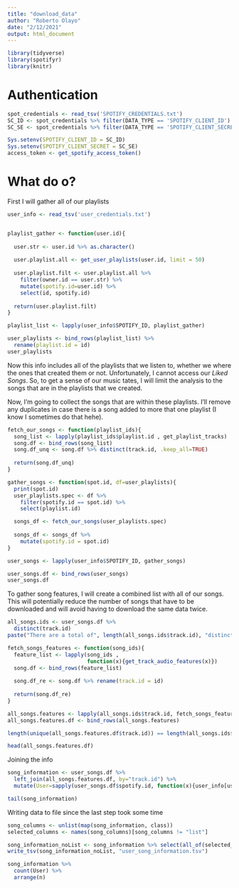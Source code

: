 ```yaml
---
title: "download_data"
author: "Roberto Olayo"
date: "2/12/2021"
output: html_document
---
```


```r
library(tidyverse)
library(spotifyr)
library(knitr)
```


# Authentication
```r
spot_credentials <- read_tsv('SPOTIFY_CREDENTIALS.txt')
SC_ID <- spot_credentials %>% filter(DATA_TYPE == 'SPOTIFY_CLIENT_ID') %>% select(VALUE)
SC_SE <- spot_credentials %>% filter(DATA_TYPE == 'SPOTIFY_CLIENT_SECRET') %>% select(VALUE)
```

```r
Sys.setenv(SPOTIFY_CLIENT_ID = SC_ID)
Sys.setenv(SPOTIFY_CLIENT_SECRET = SC_SE)
access_token <- get_spotify_access_token()
```

# What do o?
First I will gather all of our playlists
```r
user_info <- read_tsv('user_credentials.txt')


playlist_gather <- function(user.id){
  
  user.str <- user.id %>% as.character()
  
  user.playlist.all <- get_user_playlists(user.id, limit = 50)
  
  user.playlist.filt <- user.playlist.all %>% 
    filter(owner.id == user.str) %>% 
    mutate(spotify.id=user.id) %>% 
    select(id, spotify.id)
  
  return(user.playlist.filt)
}

playlist_list <- lapply(user_info$SPOTIFY_ID, playlist_gather)

user_playlists <- bind_rows(playlist_list) %>% 
  rename(playlist.id = id) 
user_playlists
```


Now this info includes all of the playlists that we listen to, whether we where the ones that created them or not. Unfortunately, I cannot access our *Liked Songs*. So, to get a sense of our music tates, I will limit the analysis to the songs that are in the playlists that we created.

Now, I'm going to collect the songs that are within these playlists. I'll remove any duplicates in case there is a song added to more that one playlist (I know I sometimes do that hehe).

```r
fetch_our_songs <- function(playlist_ids){
  song_list <- lapply(playlist_ids$playlist.id , get_playlist_tracks)
  song.df <- bind_rows(song_list)
  song.df_unq <- song.df %>% distinct(track.id, .keep_all=TRUE)
  
  return(song.df_unq)
}

gather_songs <- function(spot.id, df=user_playlists){
  print(spot.id)
  user_playlists.spec <- df %>% 
    filter(spotify.id == spot.id) %>% 
    select(playlist.id)

  songs_df <- fetch_our_songs(user_playlists.spec)
  
  songs_df <- songs_df %>% 
    mutate(spotify.id = spot.id)
}

user_songs <- lapply(user_info$SPOTIFY_ID, gather_songs)

user_songs.df <- bind_rows(user_songs)
user_songs.df
```

To gather song features, I will create a combined list with all of our songs. This will potentially reduce the number of songs that have to be downloaded and will avoid having to download the same data twice. 


```r
all_songs.ids <- user_songs.df %>% 
  distinct(track.id)
paste("There are a total of", length(all_songs.ids$track.id), "distinct songs between the users")
```

```r
fetch_songs_features <- function(song_ids){
  feature_list <- lapply(song_ids , 
                         function(x){get_track_audio_features(x)})
  song.df <- bind_rows(feature_list)
  
  song.df_re <- song.df %>% rename(track.id = id)
  
  return(song.df_re)
}

all_songs.features <- lapply(all_songs.ids$track.id, fetch_songs_features)
all_songs.features.df <- bind_rows(all_songs.features)

length(unique(all_songs.features.df$track.id)) == length(all_songs.ids$track.id)

head(all_songs.features.df)
```


Joining the info 

```r
song_information <- user_songs.df %>% 
  left_join(all_songs.features.df, by="track.id") %>% 
  mutate(User=sapply(user_songs.df$spotify.id, function(x){user_info[user_info$SPOTIFY_ID==x, "USER"]$USER}))

tail(song_information)
```

Writing data to file since the last step took some time

```r
song_columns <- unlist(map(song_information, class))
selected_columns <- names(song_columns)[song_columns != "list"]

song_information_noList <- song_information %>% select(all_of(selected_columns))
write_tsv(song_information_noList, "user_song_information.tsv")
```


```r
song_information %>% 
  count(User) %>% 
  arrange(n)
```







